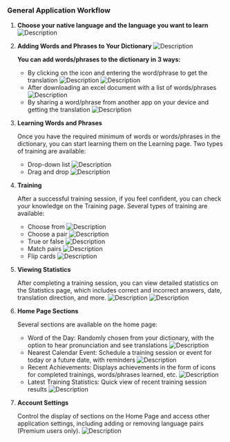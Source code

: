 ### General Application Workflow

1. **Choose your native language and the language you want to learn**
   ![Description](/flow/general/assets/add_lang_pair_en.jpg)

2. **Adding Words and Phrases to Your Dictionary**
   ![Description](/flow/general/assets/dictionary_en.jpg)

   **You can add words/phrases to the dictionary in 3 ways:**

   - By clicking on the icon and entering the word/phrase to get the translation
     ![Description](/flow/general/assets/word_translate_en.jpg)
     ![Description](/flow/general/assets/phrase_translate_en.jpg)
   - After downloading an excel document with a list of words/phrases
     ![Description](/flow/general/assets/import_excel_en.jpg)
   - By sharing a word/phrase from another app on your device and getting the translation
     ![Description](/flow/general/assets/send_from_app.jpg)

3. **Learning Words and Phrases**

   Once you have the required minimum of words or words/phrases in the dictionary, you can start learning them on the Learning page. Two types of training are available:

   - Drop-down list
     ![Description](/flow/general/assets/learning_dropdown_en.jpg)
   - Drag and drop
     ![Description](/flow/general/assets/learning_drag_drop_en.jpg)

4. **Training**

   After a successful training session, if you feel confident, you can check your knowledge on the Training page. Several types of training are available:

   - Choose from
     ![Description](/flow/general/assets/training_choose_from_en.jpg)
   - Choose a pair
     ![Description](/flow/general/assets/training_choose_pair_en.jpg)
   - True or false
     ![Description](/flow/general/assets/training_true_false_en.jpg)
   - Match pairs
     ![Description](/flow/general/assets/training_match_pairs_en.jpg)
   - Flip cards
     ![Description](/flow/general/assets/training_flip_cards_en.jpg)

5. **Viewing Statistics**

   After completing a training session, you can view detailed statistics on the Statistics page, which includes correct and incorrect answers, date, translation direction, and more.
   ![Description](/flow/general/assets/statistics_en.jpg)
   ![Description](/flow/general/assets/training_summary_en.jpg)

6. **Home Page Sections**

   Several sections are available on the home page:

   - Word of the Day: Randomly chosen from your dictionary, with the option to hear pronunciation and see translations
     ![Description](/flow/general/assets/word_of_day_en.jpg)
   - Nearest Calendar Event: Schedule a training session or event for today or a future date, with reminders
     ![Description](/flow/general/assets/calendar_event_en.jpg)
   - Recent Achievements: Displays achievements in the form of icons for completed trainings, words/phrases learned, etc.
     ![Description](/flow/general/assets/achievements_en.jpg)
   - Latest Training Statistics: Quick view of recent training session results
     ![Description](/flow/general/assets/latest_stats_en.jpg)

7. **Account Settings**

   Control the display of sections on the Home Page and access other application settings, including adding or removing language pairs (Premium users only).
   ![Description](/flow/general/assets/account_en.jpg)
